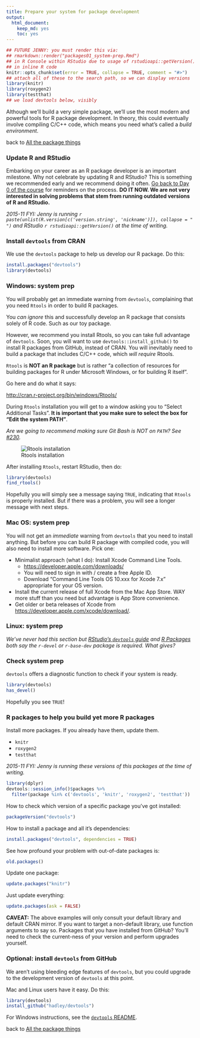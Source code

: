 ```yaml
---
title: Prepare your system for package development
output: 
  html_document: 
    keep_md: yes
    toc: yes
---
```


```r
## FUTURE JENNY: you must render this via:
## rmarkdown::render("packages01_system-prep.Rmd")
## in R Console within RStudio due to usage of rstudioapi::getVersion()
## in inline R code
knitr::opts_chunk$set(error = TRUE, collapse = TRUE, comment = "#>")
## attach all of these to the search path, so we can display versions
library(knitr)
library(roxygen2)
library(testthat)
## we load devtools below, visibly
```

Although we'll build a very simple package, we'll use the most modern and powerful tools for R package development. In theory, this could eventually involve compiling C/C++ code, which means you need what's called a *build environment*.

back to [All the package things](packages00_index.html)

### Update R and RStudio

Embarking on your career as an R package developer is an important milestone. Why not celebrate by updating R and RStudio? This is something we recommended early and we recommend doing it often. [Go back to Day 0 of the course](block000_r-rstudio-install.html#r-and-rstudio) for reminders on the process. **DO IT NOW. We are not very interested in solving problems that stem from running outdated versions of R and RStudio.**

*2015-11 FYI: Jenny is running `r paste(unlist(R.version[c('version.string', 'nickname')]), collapse = " ")` and RStudio `r rstudioapi::getVersion()` at the time of writing.*

### Install `devtools` from CRAN

We use the `devtools` package to help us develop our R package. Do this:

``` r
install.packages("devtools")
library(devtools)
```

### Windows: system prep

You will probably get an immediate warning from `devtools`, complaining that you need `Rtools` in order to build R packages.

You *can ignore* this and successfully develop an R package that consists solely of R code. Such as our toy package.

However, we recommend you install Rtools, so you can take full advantage of `devtools`. Soon, you will want to use `devtools::install_github()` to install R packages from GitHub, instead of CRAN. You will inevitably need to build a package that includes C/C++ code, which *will require* Rtools.

`Rtools` is __NOT an R package__ but is rather "a collection of resources for building packages for R under Microsoft Windows, or for building R itself".

Go here and do what it says:

<http://cran.r-project.org/bin/windows/Rtools/>

During `Rtools` installation you will get to a window asking you to "Select Additional Tasks". **It is important that you make sure to select the box for "Edit the system PATH"**.

*Are we going to recommend making sure Git Bash is NOT on `PATH`? See [#230](https://github.com/STAT545-UBC/Discussion/issues/230#issuecomment-155236031).*

![Rtools installation](img/rtools-install.png)

After installing `Rtools`, restart RStudio, then do:

``` r
library(devtools)
find_rtools()
```

Hopefully you will simply see a message saying `TRUE`, indicating that `Rtools` is properly installed. But if there was a problem, you will see a longer message with next steps.

### Mac OS: system prep

You will not get an *immediate* warning from `devtools` that you need to install anything. But before you can build R package with compiled code, you will also need to install more software. Pick one:

  * Minimalist approach (what I do): Install Xcode Command Line Tools.
    - <https://developer.apple.com/downloads/>
    - You will need to sign in with / create a free Apple ID.
    - Download "Command Line Tools OS 10.xxx for Xcode 7.x" appropriate for your OS version.
  * Install the current release of full Xcode from the Mac App Store. WAY more stuff than you need but advantage is App Store convenience.
  * Get older or beta releases of Xcode from <https://developer.apple.com/xcode/download/>.
  
### Linux: system prep

*We've never had this section but [RStudio's `devtools` guide](https://www.rstudio.com/products/rpackages/devtools/) and [R Packages](http://r-pkgs.had.co.nz/intro.html#intro-get) both say the `r-devel` or `r-base-dev` package is required. What gives?*

### Check system prep

`devtools` offers a diagnostic function to check if your system is ready.

``` r
library(devtools)
has_devel()
```

Hopefully you see `TRUE`!

### R packages to help you build yet more R packages

Install more packages. If you already have them, update them.

  * `knitr`
  * `roxygen2`
  * `testthat`

*2015-11 FYI: Jenny is running these versions of this packages at the time of writing.*

```r
library(dplyr)
devtools::session_info()$packages %>% 
  filter(package %in% c('devtools', 'knitr', 'roxygen2', 'testthat'))
```

How to check which version of a specific package you've got installed:

``` r
packageVersion("devtools")
```

How to install a package and all it's dependencies:

``` r
install.packages("devtools", dependencies = TRUE)
```

See how profound your problem with out-of-date packages is:

``` r
old.packages()
```

Update one package:

``` r
update.packages("knitr")
```

Just update everything:

``` r
update.packages(ask = FALSE)
```
        
__CAVEAT:__ The above examples will only consult your default library and default CRAN mirror. If you want to target a non-default library, use function arguments to say so. Packages that you have installed from GitHub? You'll need to check the current-ness of your version and perform upgrades yourself.

### Optional: install `devtools` from GitHub

We aren't using bleeding edge features of `devtools`, but you could upgrade to the development version of `devtools` at this point.

Mac and Linux users have it easy. Do this:

``` r
library(devtools)
install_github("hadley/devtools")
```

For Windows instructions, see the [`devtools` README](https://github.com/hadley/devtools).

back to [All the package things](packages00_index.html)
